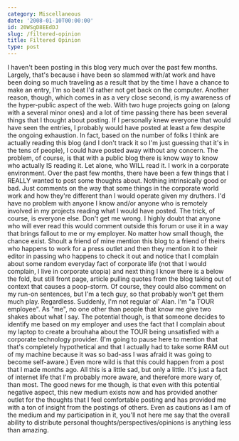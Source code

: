 ```yaml
---
category: Miscellaneous
date: '2008-01-10T00:00:00'
id: 20WSgD8EEdDJ
slug: /filtered-opinion
title: Filtered Opinion
type: post
---
```


I haven't been posting in this blog very much over the past few
months. Largely, that's because i have been so slammed with/at work
and have been doing so much traveling as a result that by the time
I have a chance to make an entry, I'm so beat I'd rather not get
back on the computer. Another reason, though, which comes in as a
very close second, is my awareness of the hyper-public aspect of
the web. With two huge projects going on (along with a several
minor ones) and a lot of time passing there has been several things
that I thought about posting. If I personally knew everyone that
would have seen the entries, I probably would have posted at least
a few despite the ongoing exhaustion. In fact, based on the number
of folks I think are actually reading this blog (and I don't track
it so I'm just guessing that it's in the tens of people), I could
have posted away without any concern. The problem, of course, is
that with a public blog there is know way to know who actually IS
reading it. Let alone, who WILL read it. I work in a corporate
environment. Over the past few months, there have been a few things
that I REALLY wanted to post some thoughts about. Nothing
intrinsically good or bad. Just comments on the way that some
things in the corporate world work and how they're different than I
would operate given my druthers. I'd have no problem with anyone I
know and/or anyone who is remotely involved in my projects reading
what I would have posted. The trick, of course, is everyone else.
Don't get me wrong. I highly doubt that anyone who will ever read
this would comment outside this forum or use it in a way that
brings fallout to me or my employer. No matter how small though,
the chance exist. Shoult a friend of mine mention this blog to a
friend of theirs who happens to work for a press outlet and then
they mention it to their editor in passing who happens to check it
out and notice that I complain about some random everyday fact of
corporate life (not that I would complain, I live in corporate
utopia) and next thing I know there is a below the fold, but still
front page, article pulling quotes from the blog taking out of
context that causes a poop-storm. Of course, they could also
comment on my run-on sentences, but I'm a tech guy, so that
probably won't get them much play. Regardless. Suddenly, I'm not
regular ol' Alan. I'm "a TOUR employee". As "me", no one other than
people that know me give two shakes about what I say. The potential
though, is that someone decides to identify me based on my employer
and uses the fact that I complain about my laptop to create a
brouhaha about the TOUR being unsatisfied with a corporate
technology provider. (I'm going to pause here to mention that
that's completely hypothetical and that I actually had to take some
RAM out of my machine because it was so bad-ass I was afraid it was
going to become self-aware.) Even more wild is that this could
happen from a post that I made months ago. All this is a little
sad, but only a little. It's just a fact of internet life that I'm
probably more aware, and therefore more wary of, than most. The
good news for me though, is that even with this potential negative
aspect, this new medium exists now and has provided another outlet
for the thoughts that I feel comfortable posting and has provided
me with a ton of insight from the postings of others. Even as
cautions as I am of the medium and my participation in it, you'll
not here me say that the overall ability to distribute personal
thoughts/perspectives/opinions is anything less than amazing.